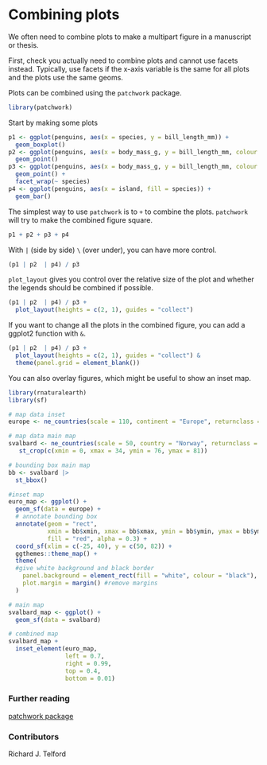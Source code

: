 # Combining plots

We often need to combine plots to make a multipart figure in a manuscript or thesis.

First, check you actually need to combine plots and cannot use facets instead.
Typically, use facets if the x-axis variable is the same for all plots and the plots use the same geoms.

Plots can be combined using the `patchwork` package.

```r
library(patchwork)
```

Start by making some plots

```r
p1 <- ggplot(penguins, aes(x = species, y = bill_length_mm)) +
  geom_boxplot()
p2 <- ggplot(penguins, aes(x = body_mass_g, y = bill_length_mm, colour = species)) +
  geom_point()
p3 <- ggplot(penguins, aes(x = body_mass_g, y = bill_length_mm, colour = species)) +
  geom_point() +
  facet_wrap(~ species)
p4 <- ggplot(penguins, aes(x = island, fill = species)) +
  geom_bar()
```

The simplest way to use `patchwork` is to `+` to combine the plots.
`patchwork` will try to make the combined figure square.

```r
p1 + p2 + p3 + p4
```
With `|` (side by side) `\` (over under), you can have more control.

```r
(p1 | p2  | p4) / p3
```

`plot_layout` gives you control over the relative size of the plot and whether the legends should be combined if possible.

```r
(p1 | p2  | p4) / p3 + 
  plot_layout(heights = c(2, 1), guides = "collect")
```

If you want to change all the plots in the combined figure, you can add a ggplot2 function with `&`.

```r
(p1 | p2  | p4) / p3 + 
  plot_layout(heights = c(2, 1), guides = "collect") &
  theme(panel.grid = element_blank())
```

You can also overlay figures, which might be useful to show an inset map.

```r
library(rnaturalearth)
library(sf)

# map data inset
europe <- ne_countries(scale = 110, continent = "Europe", returnclass = "sf")

# map data main map
svalbard <- ne_countries(scale = 50, country = "Norway", returnclass = "sf") |>  
   st_crop(c(xmin = 0, xmax = 34, ymin = 76, ymax = 81))

# bounding box main map
bb <- svalbard |> 
  st_bbox()

#inset map
euro_map <- ggplot() +
  geom_sf(data = europe) +
  # annotate bounding box
  annotate(geom = "rect", 
           xmin = bb$xmin, xmax = bb$xmax, ymin = bb$ymin, ymax = bb$ymax, 
           fill = "red", alpha = 0.3) +
  coord_sf(xlim = c(-25, 40), y = c(50, 82)) +
  ggthemes::theme_map() +
  theme(
  #give white background and black border
    panel.background = element_rect(fill = "white", colour = "black"), 
    plot.margin = margin() #remove margins
  )

# main map
svalbard_map <- ggplot() +
  geom_sf(data = svalbard)

# combined map
svalbard_map + 
  inset_element(euro_map, 
                left = 0.7, 
                right = 0.99, 
                top = 0.4, 
                bottom = 0.01)
```


### Further reading {- .facta .toc-ignore}

[patchwork package](https://patchwork.data-imaginist.com/)

### Contributors {- .contributors .toc-ignore}

Richard J. Telford
